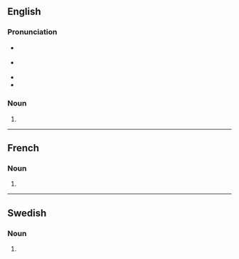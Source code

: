 {{selfref|See also [[Wiktionary:Translations]]}}
==English==

===Pronunciation===
* {{a|GA}} {{IPA|en|/tɹænzˈleɪʃənz/}}
* {{a|RP}} {{IPA|en|/tɹænzˈleɪʃənz/|/tɹænsˈleɪʃənz/|/tɹɑːnzˈleɪʃənz/|/tɹɑːnsˈleɪʃənz/}}
* {{audio|en|en-us-translations.ogg|Audio (US)}}
* {{hyphenation|en|trans|lat|ions}}

===Noun===
{{head|en|noun form}}

# {{plural of|en|translation}}

----

==French==

===Noun===
{{head|fr|noun plural form|g=f}}

# {{plural of|fr|translation}}

----

==Swedish==

===Noun===
{{head|sv|noun form}}

# {{sv-noun-form-indef-gen|translation}}